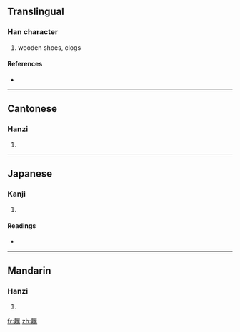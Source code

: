==Translingual==

===Han character===
{{Han char|rn=44|rad=尸|as=12|sn=15|four=7729<sub>4</sub>|canj=尸竹人木 (SHOD), X尸竹人木 (XSHOD)}}

# wooden shoes, clogs

====References====
* {{Han ref|kx=0303.480|dkj=07804|dj=0602.040|hdz=20980.020|uh=5C67|ud=23655|bh=E561|bd=58721}}

----

==Cantonese==

===Hanzi===
{{yue-hanzi|jyut=|y=sit3}}

# {{defn|Cantonese|sort=尸12}}

----

==Japanese==

===Kanji===
{{ja-kanji|grade=|rs=尸12}}

# {{defn|Japanese|sort=尸12}}

====Readings====
* {{ja-readings|on=[[てい]] (tei), [[たい]] (tai), [[せふ]] (sefu)|kun=[[しきわら]] (shikiwara), [[くつしき]] (kutsushiki)}}

----

==Mandarin==

===Hanzi===
{{cmn-hanzi|pin=[[xiè]] ([[xie4]])|wg=hsieh<sup>4</sup>}}

# {{defn|Mandarin|sort=尸12}}

[[fr:屧]]
[[zh:屧]]